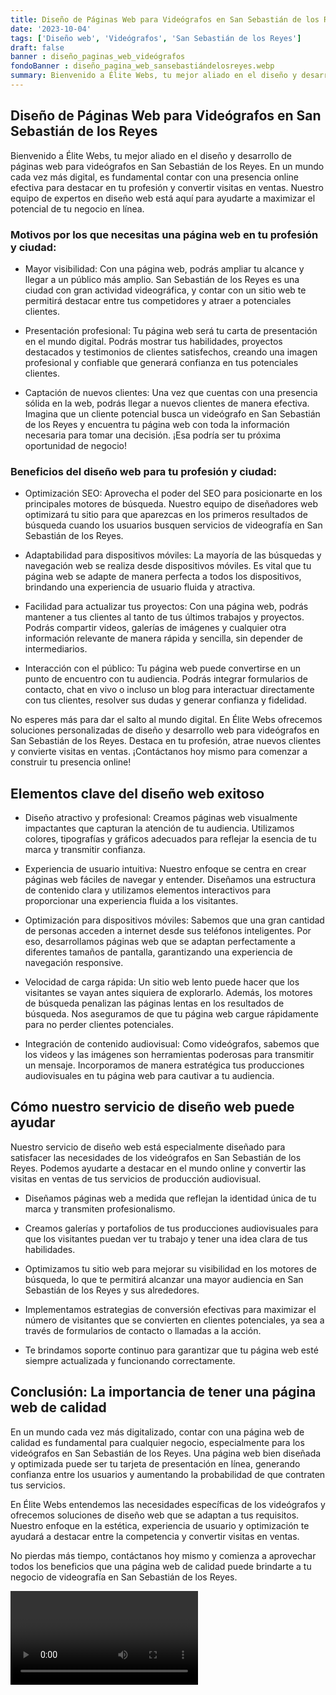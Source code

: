 ```yaml
---
title: Diseño de Páginas Web para Videógrafos en San Sebastián de los Reyes
date: '2023-10-04'
tags: ['Diseño web', 'Videógrafos', 'San Sebastián de los Reyes']
draft: false
banner : diseño_paginas_web_videógrafos
fondoBanner : diseño_pagina_web_sansebastiándelosreyes.webp
summary: Bienvenido a Élite Webs, tu mejor aliado en el diseño y desarrollo de páginas web para videógrafos en San Sebastián de los Reyes. En un mundo cada vez más digital, es fundamental contar con una presencia online efectiva para destacar en tu profesión y convertir visitas en ventas. Nuestro equipo de expertos en diseño web está aquí para ayudarte a maximizar el potencial de tu negocio en línea.
---
```


## Diseño de Páginas Web para Videógrafos en San Sebastián de los Reyes

Bienvenido a Élite Webs, tu mejor aliado en el diseño y desarrollo de páginas web para videógrafos en San Sebastián de los Reyes. En un mundo cada vez más digital, es fundamental contar con una presencia online efectiva para destacar en tu profesión y convertir visitas en ventas. Nuestro equipo de expertos en diseño web está aquí para ayudarte a maximizar el potencial de tu negocio en línea.

### Motivos por los que necesitas una página web en tu profesión y ciudad:

- Mayor visibilidad: Con una página web, podrás ampliar tu alcance y llegar a un público más amplio. San Sebastián de los Reyes es una ciudad con gran actividad videográfica, y contar con un sitio web te permitirá destacar entre tus competidores y atraer a potenciales clientes.

- Presentación profesional: Tu página web será tu carta de presentación en el mundo digital. Podrás mostrar tus habilidades, proyectos destacados y testimonios de clientes satisfechos, creando una imagen profesional y confiable que generará confianza en tus potenciales clientes.

- Captación de nuevos clientes: Una vez que cuentas con una presencia sólida en la web, podrás llegar a nuevos clientes de manera efectiva. Imagina que un cliente potencial busca un videógrafo en San Sebastián de los Reyes y encuentra tu página web con toda la información necesaria para tomar una decisión. ¡Esa podría ser tu próxima oportunidad de negocio!

### Beneficios del diseño web para tu profesión y ciudad:

- Optimización SEO: Aprovecha el poder del SEO para posicionarte en los principales motores de búsqueda. Nuestro equipo de diseñadores web optimizará tu sitio para que aparezcas en los primeros resultados de búsqueda cuando los usuarios busquen servicios de videografía en San Sebastián de los Reyes.

- Adaptabilidad para dispositivos móviles: La mayoría de las búsquedas y navegación web se realiza desde dispositivos móviles. Es vital que tu página web se adapte de manera perfecta a todos los dispositivos, brindando una experiencia de usuario fluida y atractiva.

- Facilidad para actualizar tus proyectos: Con una página web, podrás mantener a tus clientes al tanto de tus últimos trabajos y proyectos. Podrás compartir videos, galerías de imágenes y cualquier otra información relevante de manera rápida y sencilla, sin depender de intermediarios.

- Interacción con el público: Tu página web puede convertirse en un punto de encuentro con tu audiencia. Podrás integrar formularios de contacto, chat en vivo o incluso un blog para interactuar directamente con tus clientes, resolver sus dudas y generar confianza y fidelidad.

No esperes más para dar el salto al mundo digital. En Élite Webs ofrecemos soluciones personalizadas de diseño y desarrollo web para videógrafos en San Sebastián de los Reyes. Destaca en tu profesión, atrae nuevos clientes y convierte visitas en ventas. ¡Contáctanos hoy mismo para comenzar a construir tu presencia online!

<GifSeo />

<Cta />

## Elementos clave del diseño web exitoso

- Diseño atractivo y profesional: Creamos páginas web visualmente impactantes que capturan la atención de tu audiencia. Utilizamos colores, tipografías y gráficos adecuados para reflejar la esencia de tu marca y transmitir confianza.

- Experiencia de usuario intuitiva: Nuestro enfoque se centra en crear páginas web fáciles de navegar y entender. Diseñamos una estructura de contenido clara y utilizamos elementos interactivos para proporcionar una experiencia fluida a los visitantes.

- Optimización para dispositivos móviles: Sabemos que una gran cantidad de personas acceden a internet desde sus teléfonos inteligentes. Por eso, desarrollamos páginas web que se adaptan perfectamente a diferentes tamaños de pantalla, garantizando una experiencia de navegación responsive.

- Velocidad de carga rápida: Un sitio web lento puede hacer que los visitantes se vayan antes siquiera de explorarlo. Además, los motores de búsqueda penalizan las páginas lentas en los resultados de búsqueda. Nos aseguramos de que tu página web cargue rápidamente para no perder clientes potenciales.

- Integración de contenido audiovisual: Como videógrafos, sabemos que los videos y las imágenes son herramientas poderosas para transmitir un mensaje. Incorporamos de manera estratégica tus producciones audiovisuales en tu página web para cautivar a tu audiencia.

## Cómo nuestro servicio de diseño web puede ayudar

Nuestro servicio de diseño web está especialmente diseñado para satisfacer las necesidades de los videógrafos en San Sebastián de los Reyes. Podemos ayudarte a destacar en el mundo online y convertir las visitas en ventas de tus servicios de producción audiovisual.

- Diseñamos páginas web a medida que reflejan la identidad única de tu marca y transmiten profesionalismo.

- Creamos galerías y portafolios de tus producciones audiovisuales para que los visitantes puedan ver tu trabajo y tener una idea clara de tus habilidades.

- Optimizamos tu sitio web para mejorar su visibilidad en los motores de búsqueda, lo que te permitirá alcanzar una mayor audiencia en San Sebastián de los Reyes y sus alrededores.

- Implementamos estrategias de conversión efectivas para maximizar el número de visitantes que se convierten en clientes potenciales, ya sea a través de formularios de contacto o llamadas a la acción.

- Te brindamos soporte continuo para garantizar que tu página web esté siempre actualizada y funcionando correctamente.

## Conclusión: La importancia de tener una página web de calidad

En un mundo cada vez más digitalizado, contar con una página web de calidad es fundamental para cualquier negocio, especialmente para los videógrafos en San Sebastián de los Reyes. Una página web bien diseñada y optimizada puede ser tu tarjeta de presentación en línea, generando confianza entre los usuarios y aumentando la probabilidad de que contraten tus servicios.

En Élite Webs entendemos las necesidades específicas de los videógrafos y ofrecemos soluciones de diseño web que se adaptan a tus requisitos. Nuestro enfoque en la estética, experiencia de usuario y optimización te ayudará a destacar entre la competencia y convertir visitas en ventas.

No pierdas más tiempo, contáctanos hoy mismo y comienza a aprovechar todos los beneficios que una página web de calidad puede brindarte a tu negocio de videografía en San Sebastián de los Reyes.

<Video />

<CtaBot job='Videógrafos' city='San Sebastián de los Reyes'/>

<Gmaps query='San Sebastián de los Reyes+españa+maps' />